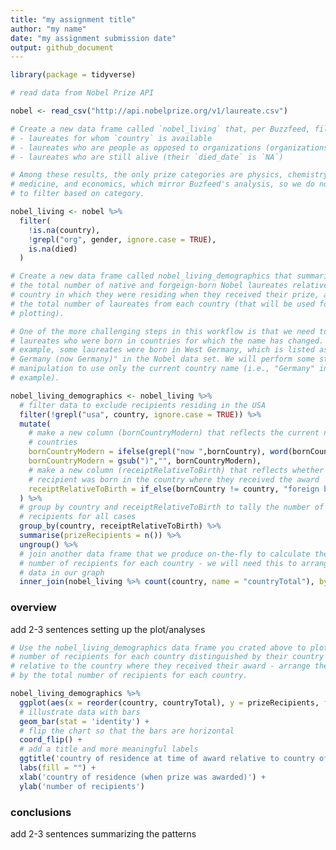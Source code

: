 ```yaml
---
title: "my assignment title"
author: "my name"
date: "my assignment submission date"
output: github_document
---
```


```r

library(package = tidyverse)
```


```r

# read data from Nobel Prize API

nobel <- read_csv("http://api.nobelprize.org/v1/laureate.csv")
```

  
```r

# Create a new data frame called `nobel_living` that, per Buzzfeed, filters for:
# - laureates for whom `country` is available
# - laureates who are people as opposed to organizations (organizations are denoted with `"org"` as their `gender`)
# - laureates who are still alive (their `died_date` is `NA`)

# Among these results, the only prize categories are physics, chemistry,
# medicine, and economics, which mirror Buzfeed's analysis, so we do not need
# to filter based on category.

nobel_living <- nobel %>% 
  filter(
    !is.na(country),
    !grepl("org", gender, ignore.case = TRUE),
    is.na(died)
  )
``` 


```r

# Create a new data frame called nobel_living_demographics that summarizes: (1)
# the total number of native and forgeign-born Nobel laureates relative to the
# country in which they were residing when they received their prize, and (2)
# the total number of laureates from each country (that will be used for
# plotting).

# One of the more challenging steps in this workflow is that we need to consider
# laureates who were born in countries for which the name has changed. For
# example, some laureates were born in West Germany, which is listed as "West
# Germany (now Germany)" in the Nobel data set. We will perform some string
# manipulation to use only the current country name (i.e., "Germany" in that
# example).

nobel_living_demographics <- nobel_living %>% 
  # filter data to exclude recipients residing in the USA
  filter(!grepl("usa", country, ignore.case = TRUE)) %>% 
  mutate(
    # make a new column (bornCountryModern) that reflects the current name of
    # countries
    bornCountryModern = ifelse(grepl("now ",bornCountry), word(bornCountry,-1), bornCountry),
    bornCountryModern = gsub(")","", bornCountryModern),
    # make a new column (receiptRelativeToBirth) that reflects whether a
    # recipient was born in the country where they received the award
    receiptRelativeToBirth = if_else(bornCountry != country, "foreign born", "native")
  ) %>% 
  # group by country and receiptRelativeToBirth to tally the number of
  # recipients for all cases
  group_by(country, receiptRelativeToBirth) %>% 
  summarise(prizeRecipients = n()) %>% 
  ungroup() %>% 
  # join another data frame that we produce on-the-fly to calculate the total
  # number of recipients for each country - we will need this to arrange the
  # data in our graph
  inner_join(nobel_living %>% count(country, name = "countryTotal"), by = 'country')

```

### overview

add 2-3 sentences setting up the plot/analyses

```r

# Use the nobel_living_demographics data frame you crated above to plot the
# number of recipients for each country distinguished by their country of birth
# relative to the country where they received their award - arrange the number
# by the total number of recipients for each country.

nobel_living_demographics %>% 
  ggplot(aes(x = reorder(country, countryTotal), y = prizeRecipients, fill = receiptRelativeToBirth)) +
  # illustrate data with bars
  geom_bar(stat = 'identity') +
  # flip the chart so that the bars are horizontal
  coord_flip() +
  # add a title and more meaningful labels
  ggtitle('country of residence at time of award relative to country of birth among living Nobel laureates') +
  labs(fill = "") +
  xlab('country of residence (when prize was awarded)') +
  ylab('number of recipients')

```

### conclusions

add 2-3 sentences summarizing the patterns
